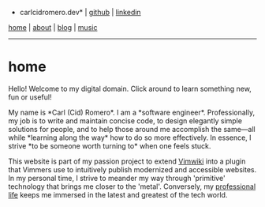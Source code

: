 *carlcidromero.dev* | [[https://github.com/dot-ccrdev|github]] | [[https://linkedin.com/in/carlcidromero|linkedin]]

[[/index|home]] | [[/about/about|about]] | [[/blog/blog|blog]] | [[/music/music|music]]
----

=home=

Hello! Welcome to my digital domain. Click around to learn something new, fun or useful! 

My name is *Carl (Cid) Romero*. I am a *software engineer*. Professionally, my job is to write and maintain concise code, to design elegantly simple solutions for people, and to help those around me accomplish the same—all while *learning along the way* how to do so more effectively. In essence, I strive *to be someone worth turning to* when one feels stuck.

This website is part of my passion project to extend [[https://github.com/vimwiki/vimwiki|Vimwiki]] into a plugin that Vimmers use to intuitively publish modernized and accessible websites. In my personal time, I strive to meander my way through 'primitive' technology that brings me closer to the 'metal'. Conversely, my [[/about/about#about-software-engineering-professional-experience|professional life]] keeps me immersed in the latest and greatest of the tech world. 

